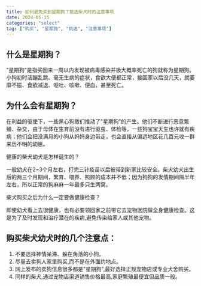 ```yaml
---
title: 如何避免买到星期狗？挑选柴犬时的注意事项
date: 2024-05-15
categories: "select"
tag: ["购买", "星期狗", "挑选", "注意事项"]
---
```


## 什么是星期狗？

"星期狗"是指买回来一周以内发现被病毒感染并极大概率死亡的狗就称为星期狗。小狗初时活蹦乱跳、毫无生病的症状，食欲大便都正常，接回家以后没几天，就萎靡不振、食欲减退、呕吐、咳嗽、便血，甚至死亡。

## 为什么会有星期狗？

在利益的驱使下，一些黑心狗贩们推动了"星期狗"的产生。他们不断进行恶意繁殖、杂交，由于母体在生育前没有进行驱虫、体检等，一些狗宝宝天生也许就有疾病；他们会把没满月的小狗从妈妈身边带走，也会直接从偏远地区花几百元收一群来历不明的幼崽。

健康的柴犬幼犬是怎样诞生的？

一般幼犬在2~3个月左右，打完三针疫苗以后被带到新家比较安全。柴犬幼犬出生后的两三个月期间，繁育、喂养、照顾的成本并不低；因为狗狗的发情期间隔半年左右，所以正常的狗麻麻一年最多只生两窝。

柴犬购买之后为什么一定要做健康检查？

即使幼犬看上去很健康，也有必要领回家之前带它去宠物医院做全身健康检查。这是为了及时发现和治疗潜在的疾病,避免传染给家人或其他宠物。

## 购买柴犬幼犬时的几个注意点：

1. 不要选择神情呆滞、躲在角落的小狗。
2. 尽量去卖狗人家里购买,而不是在外面约地点。
3. 网上发布的卖狗信息很多都是"星期狗",最好选择正规宠物店或专业犬舍购买。
4. 同样的柴犬,通过宠物店渠道销售价格最高,家庭繁殖最便宜但品质一般。
